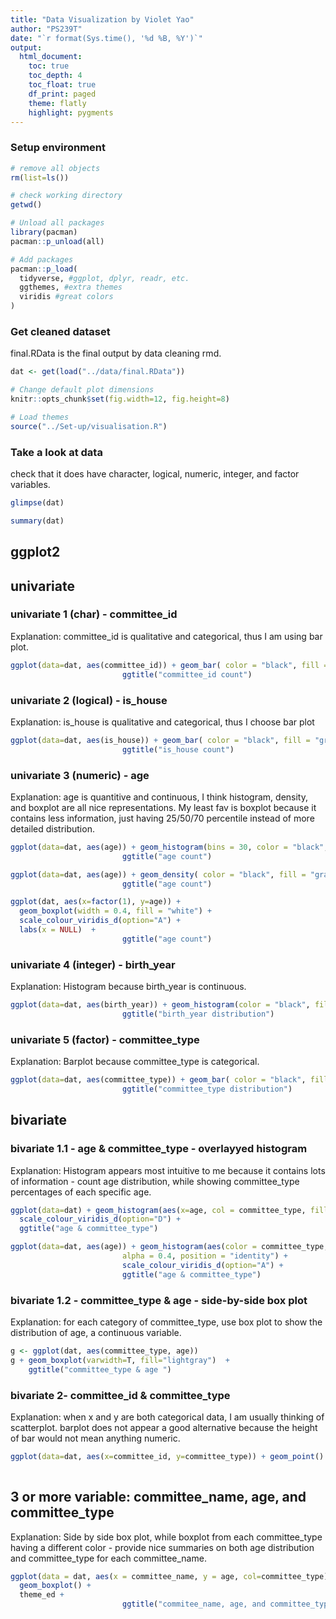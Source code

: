 ```yaml
---
title: "Data Visualization by Violet Yao"
author: "PS239T"
date: "`r format(Sys.time(), '%d %B, %Y')`"
output:
  html_document:
    toc: true
    toc_depth: 4
    toc_float: true
    df_print: paged
    theme: flatly
    highlight: pygments
---
```




###  Setup environment

```r
# remove all objects
rm(list=ls())

# check working directory
getwd()

# Unload all packages 
library(pacman)
pacman::p_unload(all)

# Add packages 
pacman::p_load(
  tidyverse, #ggplot, dplyr, readr, etc.
  ggthemes, #extra themes
  viridis #great colors
)
```

### Get cleaned dataset
final.RData is the final output by data cleaning rmd.

```r
dat <- get(load("../data/final.RData"))
```


```r
# Change default plot dimensions
knitr::opts_chunk$set(fig.width=12, fig.height=8)

# Load themes
source("../Set-up/visualisation.R")
```

### Take a look at data
check that it does have character, logical, numeric, integer, and factor variables. 
```r
glimpse(dat)
```
```r
summary(dat)
```
## ggplot2

## univariate

### univariate 1 (char) - committee_id
Explanation: committee_id is qualitative and categorical, thus I am using bar plot.
```r
ggplot(data=dat, aes(committee_id)) + geom_bar( color = "black", fill = "gray")  + 
                         ggtitle("committee_id count")
```

### univariate 2 (logical) - is_house
Explanation: is_house is qualitative and categorical, thus I choose bar plot
```r
ggplot(data=dat, aes(is_house)) + geom_bar( color = "black", fill = "gray") +
                         ggtitle("is_house count")
```

### univariate 3 (numeric) - age
Explanation: age is quantitive and continuous, I think histogram, density, and boxplot are all nice representations. My least fav is boxplot because it contains less information, just having 25/50/70 percentile instead of more detailed distribution. 
```r
ggplot(data=dat, aes(age)) + geom_histogram(bins = 30, color = "black", fill = "gray") + 
                         ggtitle("age count")

ggplot(data=dat, aes(age)) + geom_density( color = "black", fill = "gray") + 
                         ggtitle("age count")

ggplot(dat, aes(x=factor(1), y=age)) +
  geom_boxplot(width = 0.4, fill = "white") +
  scale_colour_viridis_d(option="A") + 
  labs(x = NULL)  + 
                         ggtitle("age count")
```

### univariate 4 (integer) - birth_year
Explanation: Histogram because birth_year is continuous. 
```r
ggplot(data=dat, aes(birth_year)) + geom_histogram(color = "black", fill = "gray") + 
                         ggtitle("birth_year distribution")
```


### univariate 5 (factor) - committee_type
Explanation: Barplot because committee_type is categorical.
```r
ggplot(data=dat, aes(committee_type)) + geom_bar( color = "black", fill = "gray")+ 
                         ggtitle("committee_type distribution")
```


## bivariate 

### bivariate 1.1 - age & committee_type - overlayyed histogram
Explanation: Histogram appears most intuitive to me because it contains lots of information - count age distribution, while showing committee_type percentages of each specific age. 
```r

ggplot(data=dat) + geom_histogram(aes(x=age, col = committee_type, fill = committee_type), binwidth = 1/4) +
  scale_colour_viridis_d(option="D") +
  ggtitle("age & committee_type")

ggplot(data=dat, aes(age)) + geom_histogram(aes(color = committee_type, fill = committee_type),
                         alpha = 0.4, position = "identity") + 
                         scale_colour_viridis_d(option="A") + 
                         ggtitle("age & committee_type")
```
### bivariate 1.2 - committee_type & age - side-by-side box plot
Explanation: for each category of committee_type, use box plot to show the distribution of age, a continuous variable. 
```r
g <- ggplot(dat, aes(committee_type, age))
g + geom_boxplot(varwidth=T, fill="lightgray")  + 
    ggtitle("committee_type & age ")
```

### bivariate 2- committee_id & committee_type
Explanation: when x and y are both categorical data, I am usually thinking of scatterplot. barplot does not appear a good alternative because the height of bar would not mean anything numeric.

```r
ggplot(data=dat, aes(x=committee_id, y=committee_type)) + geom_point()
                    
```



## 3 or more variable: committee_name, age, and committee_type
Explanation: Side by side box plot, while boxplot from each committee_type having a different color - provide nice summaries on both age distribution and committee_type for each committee_name.
```r
ggplot(data = dat, aes(x = committee_name, y = age, col=committee_type)) +
  geom_boxplot() +
  theme_ed + 
                         ggtitle("commitee_name, age, and committee_type")
```

